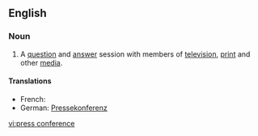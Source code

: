 ==English==
===Noun===
{{en-noun}}
#A [[question]] and [[answer]] session with members of [[television]], [[print]] and other [[media]].

====Translations====
{{trans-top|question and answer session with members of television, print and other media}}
*French: {{t|fr|conférence de presse|f}}
*German: [[Pressekonferenz]] {{f}}
{{trans-mid}}
{{trans-bottom}}

[[vi:press conference]]